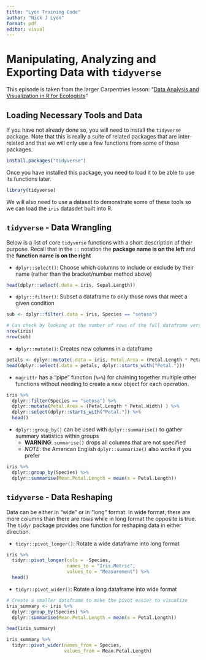 ```yaml
---
title: "Lyon Training Code"
author: "Nick J Lyon"
format: pdf
editor: visual
---
```


# Manipulating, Analyzing and Exporting Data with `tidyverse`

This episode is taken from the larger Carpentries lesson: "[Data Analysis and Visualization in R for Ecologists](https://datacarpentry.org/R-ecology-lesson/index.html)"

## Loading Necessary Tools and Data

If you have not already done so, you will need to install the `tidyverse` package. Note that this is really a suite of related packages that are inter-related and that we will only use a few functions from some of those packages.

```r
install.packages("tidyverse")
```

Once you have installed this package, you need to load it to be able to use its functions later.

```r
library(tidyverse)
```

We will also need to use a dataset to demonstrate some of these tools so we can load the `iris` datasdet built into R.

## `tidyverse` - Data Wrangling

Below is a list of core `tidyverse` functions with a short description of their purpose. Recall that in the `::` notation the **package name is on the left** and the **function name is on the right**

-   `dplyr::select()`: Choose which columns to include or exclude by their name (rather than the bracket/number method above)

```r
head(dplyr::select(.data = iris, Sepal.Length))
```

-   `dplyr::filter()`: Subset a dataframe to only those rows that meet a given condition

```r
sub <- dplyr::filter(.data = iris, Species == "setosa")

# Can check by looking at the number of rows of the full dataframe versus the number of rows of the subsetted dataframe
nrow(iris)
nrow(sub)
```

-   `dplyr::mutate()`: Creates new columns in a dataframe

```r
petals <- dplyr::mutate(.data = iris, Petal.Area = (Petal.Length * Petal.Width) )
head(dplyr::select(.data = petals, dplyr::starts_with("Petal.")))
```

-   `magrittr` has a "pipe" function (`%>%`) for chaining together multiple other functions without needing to create a new object for each operation.

```r
iris %>%
  dplyr::filter(Species == "setosa") %>%
  dplyr::mutate(Petal.Area = (Petal.Length * Petal.Width) ) %>%
  dplyr::select(dplyr::starts_with("Petal.")) %>%
  head()
```

-   `dplyr::group_by()` can be used with `dplyr::summarise()` to gather summary statistics within groups
    -   **WARNING**: `summarise()` drops all columns that are not specified
    -   *NOTE*: the American English `dplyr::summarize()` also works if you prefer

```r
iris %>%
  dplyr::group_by(Species) %>%
  dplyr::summarise(Mean.Petal.Length = mean(x = Petal.Length))
```

## `tidyverse` - Data Reshaping

Data can be either in "wide" or in "long" format. In wide format, there are more columns than there are rows while in long format the opposite is true. The `tidyr` package provides one function for reshaping data in either direction.

-   `tidyr::pivot_longer()`: Rotate a wide dataframe into long format

```r
iris %>%
  tidyr::pivot_longer(cols = -Species,
                      names_to = "Iris.Metric",
                      values_to = "Measurement") %>%
  head()
```

-   `tidyr::pivot_wider()`: Rotate a long dataframe into wide format

```r
# Create a smaller dataframe to make the pivot easier to visualize
iris_summary <- iris %>%
  dplyr::group_by(Species) %>%
  dplyr::summarise(Mean.Petal.Length = mean(x = Petal.Length))

head(iris_summary)

iris_summary %>%
  tidyr::pivot_wider(names_from = Species,
                     values_from = Mean.Petal.Length)
```
